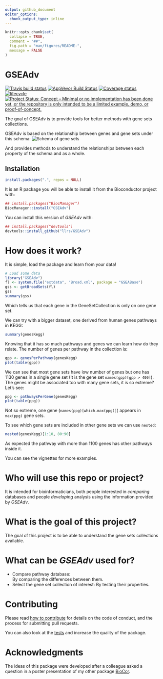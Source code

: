 ```yaml
---
output: github_document
editor_options: 
  chunk_output_type: inline
---
```


<!-- README.md is generated from README.Rmd. Please edit that file -->

```r
knitr::opts_chunk$set(
  collapse = TRUE,
  comment = "##",
  fig.path = "man/figures/README-",
  message = FALSE
)
```

# GSEAdv

[![Travis build status](https://travis-ci.org/llrs/GSEAdv.svg?branch=master)](https://travis-ci.org/llrs/GSEAdv)
[![AppVeyor Build Status](https://ci.appveyor.com/api/projects/status/github/llrs/GSEAdv?branch=master&svg=true)](https://ci.appveyor.com/project/llrs/GSEAdv)
[![Coverage status](https://codecov.io/gh/llrs/GSEAdv/branch/master/graph/badge.svg)](https://codecov.io/github/llrs/GSEAdv?branch=master)
[![lifecycle](https://img.shields.io/badge/lifecycle-experimental-orange.svg)](https://www.tidyverse.org/lifecycle/#experimental)
[![Project Status: Concept – Minimal or no implementation has been done yet, or the repository is only intended to be a limited example, demo, or proof-of-concept.](http://www.repostatus.org/badges/latest/concept.svg)](http://www.repostatus.org/#concept)

The goal of GSEAdv is to provide tools for better methods with gene sets collections. 

GSEAdv is based on the relationship between genes and gene sets under this schema:
![Schema of gene sets](./vignettes/GSEAdv.jpg)

And provides methods to understand the relationships between each property of 
the schema and as a whole. 

## Installation

```r
install.packages(".", repos = NULL)
```


It is an R package you will be able to install it from the Bioconductor project with:

```r
## install.packages("BiocManager") 
BiocManager::install("GSEAdv")
```
You can install this version of *GSEAdv* with:
```r
## install.packages("devtools")
devtools::install_github("llrs/GSEAdv")
```

# How does it work?

It is simple, load the package and learn from your data!

```r
# Load some data
library("GSEAdv")
fl <- system.file("extdata", "Broad.xml", package = "GSEABase")
gss <- getBroadSets(fl)
gss
summary(gss)
```
Which tells us that each gene in the GeneSetCollection is only on one gene set. 

We can try with a bigger dataset, one derived from human genes pathways in KEGG:
```r
summary(genesKegg)
```
Knowing that it has so much pathways and genes we can learn how do they relate. 
The number of genes per pathway in the collection is:
```r
gpp <- genesPerPathway(genesKegg)
plot(table(gpp))
```
We can see that most gene sets have low number of genes but one has 1130 genes in a single gene set (It is the gene set `names(gpp)[gpp > 400]`).
The genes might be associated too with many gene sets, it is so extreme? Let's see:

```r
ppg <- pathwaysPerGene(genesKegg)
plot(table(ppg))
```
Not so extreme, one gene (`names(ppg)[which.max(ppg)]`) appears in `max(ppg)` gene sets.

To see which gene sets are included in other gene sets we can use `nested`:
```r
nested(genesKegg)[1:10, 80:90]
```
As expected the pathway with more than 1100 genes has other pathways inside it.

You can see the vignettes for more examples.

# Who will use this repo or project?

It is intended for bioinformaticians, both people interested in *comparing* databases and people *developing* analysis using the information provided by *GSEAdv*.

# What is the goal of this project?

The goal of this project is to be able to understand the gene sets collections available.

# What can be *GSEAdv* used for?

 - Compare pathway database:  
  By comparing the differences between them.
 - Select the gene set collection of interest:
  By testing their properties. 
 
# Contributing

Please read [how to contribute](.github/CONTRIBUTING.md) for details on the code of conduct, and the process for submitting pull requests.

You can also look at the [tests](https://github.com/llrs/GSEAdv/tree/master/tests) and increase the quality of the package.

# Acknowledgments

The ideas of this package were developed after a colleague asked a question in a poster presentation of my other package [BioCor](https://github.com/llrs/BioCor). 

